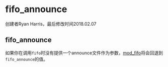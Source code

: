 # fifo_announce

创建者Ryan Harris，最后修改时间2018.02.07

## fifo_announce

如果你在调用`fifo`时没有提供一个announce文件作为参数，[mod\_fifo](../FreeSWITCH-Explained/Modules/mod_fifo_3966031.mdx#-add)将会回退到`fifo_announce`的值。